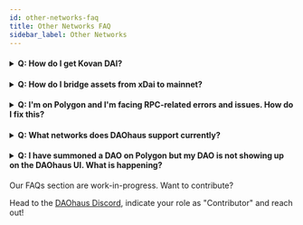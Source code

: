 ```yaml
---
id: other-networks-faq
title: Other Networks FAQ
sidebar_label: Other Networks
---
```


  <h4>
    <details>
      <summary>Q: How do I get Kovan DAI?</summary>

      <p>&nbsp;</p>
    
      A: You can get Kovan ETH on https://gitter.im/kovan-testnet/faucet# and trade it for DAI on Uniswap (Kovan).
    
    </details>
  </h4>

   <h4>
    <details>
      <summary>Q: How do I bridge assets from xDai to mainnet?</summary>
  
      <p>&nbsp;</p>
  
        A: Currently, a cross-chain minion safe is still work-in-progress. Between xDai and mainnet, you can use this [xDai - Mainnet Bridge](https://bridge.xdaichain.com/)
  
    </details>
  </h4>

  <h4>
    <details>
      <summary>Q: I'm on Polygon and I'm facing RPC-related errors and issues. How do I fix this?</summary>
  
      <p>&nbsp;</p>
  
        A: You can replace the default RPC with  `https://polygon-mainnet.infura.io/v3/[MY_KEY_HERE]` to minimise these issues 
  
    </details>
  </h4>

  <h4>
    <details>
      <summary>Q: What networks does DAOhaus support currently?</summary>
  
      <p>&nbsp;</p>
  
        A: DAOhaus is currently on Mainnet, xDai and MATIC/Polygon.
  
    </details>
  </h4>

  <h4>
    <details>
      <summary>Q: I have summoned a DAO on Polygon but my DAO is not showing up on the DAOhaus UI. What is happening?</summary>
  
      <p>&nbsp;</p>
  
        A: Once the transaction has went through, your DAO should have been summoned. From experience, the Polygon RPCs and Subgraphs tend to be congested, so you will need wait for your DAO to show up as 'Unregistered DAO' in your hub. From there, you can add in the metadata and set up your DAO. 
  
    </details>
  </h4>


Our FAQs section are work-in-progress. Want to contribute? 

Head to the [DAOhaus Discord](https://discord.gg/bUd7HqMx), indicate your role as "Contributor" and reach out! 
